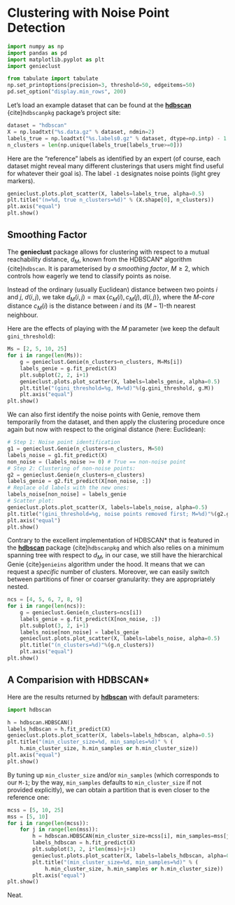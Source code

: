 # Clustering with Noise Point Detection


```python
import numpy as np
import pandas as pd
import matplotlib.pyplot as plt
import genieclust
```

```python
from tabulate import tabulate
np.set_printoptions(precision=3, threshold=50, edgeitems=50)
pd.set_option("display.min_rows", 200)
```



Let's load an example dataset that can be found
at the [**hdbscan**](https://hdbscan.readthedocs.io)
{cite}`hdbscanpkg` package's project site:

```python
dataset = "hdbscan"
X = np.loadtxt("%s.data.gz" % dataset, ndmin=2)
labels_true = np.loadtxt("%s.labels0.gz" % dataset, dtype=np.intp) - 1
n_clusters = len(np.unique(labels_true[labels_true>=0]))
```



Here are the "reference" labels as identified by an expert (of course,
each dataset might reveal many different clusterings that users might
find useful for whatever their goal is).
The label `-1` designates noise points (light grey markers).

```python
genieclust.plots.plot_scatter(X, labels=labels_true, alpha=0.5)
plt.title("(n=%d, true n_clusters=%d)" % (X.shape[0], n_clusters))
plt.axis("equal")
plt.show()
```



## Smoothing Factor


The **genieclust** package allows for clustering with respect
to a mutual reachability distance, $d_M$,
known from the HDBSCAN\* algorithm {cite}`hdbscan`.
It is parameterised by *a smoothing factor*, $M\ge 2$, which
controls how eagerly we tend to classify points as noise.

Instead of the ordinary (usually Euclidean) distance
between two points $i$ and $j$, $d(i,j)$, we take
$d_M(i,j)=\max\{ c_M(i), c_M(j), d(i, j) \}$,
where the $M$-*core* distance $c_M(i)$ is the distance between
$i$ and its $(M-1)$-th nearest neighbour.

Here are the effects of playing with the $M$ parameter
(we keep the default `gini_threshold`):

```python
Ms = [2, 5, 10, 25]
for i in range(len(Ms)):
    g = genieclust.Genie(n_clusters=n_clusters, M=Ms[i])
    labels_genie = g.fit_predict(X)
    plt.subplot(2, 2, i+1)
    genieclust.plots.plot_scatter(X, labels=labels_genie, alpha=0.5)
    plt.title("(gini_threshold=%g, M=%d)"%(g.gini_threshold, g.M))
    plt.axis("equal")
plt.show()
```

We can also first identify the noise points with Genie, remove them temporarily
from the dataset, and then apply the clustering procedure once again
but now with respect to the original distance (here: Euclidean):

```python
# Step 1: Noise point identification
g1 = genieclust.Genie(n_clusters=n_clusters, M=50)
labels_noise = g1.fit_predict(X)
non_noise = (labels_noise >= 0) # True == non-noise point
# Step 2: Clustering of non-noise points:
g2 = genieclust.Genie(n_clusters=n_clusters)
labels_genie = g2.fit_predict(X[non_noise, :])
# Replace old labels with the new ones:
labels_noise[non_noise] = labels_genie
# Scatter plot:
genieclust.plots.plot_scatter(X, labels=labels_noise, alpha=0.5)
plt.title("(gini_threshold=%g, noise points removed first; M=%d)"%(g2.gini_threshold, g1.M))
plt.axis("equal")
plt.show()
```


Contrary to the excellent implementation of HDBSCAN\*
that is featured in the [**hdbscan**](https://hdbscan.readthedocs.io)
package {cite}`hdbscanpkg` and which also relies on a minimum spanning tree
with respect to $d_M$, in our case,
we still have the hierarchical Genie {cite}`genieins` algorithm under the hood.
It means that we can request a *specific* number of clusters.
Moreover, we can easily switch between partitions
of finer or coarser granularity: they are appropriately nested.


```python
ncs = [4, 5, 6, 7, 8, 9]
for i in range(len(ncs)):
    g = genieclust.Genie(n_clusters=ncs[i])
    labels_genie = g.fit_predict(X[non_noise, :])
    plt.subplot(3, 2, i+1)
    labels_noise[non_noise] = labels_genie
    genieclust.plots.plot_scatter(X, labels=labels_noise, alpha=0.5)
    plt.title("(n_clusters=%d)"%(g.n_clusters))
    plt.axis("equal")
plt.show()
```



## A Comparision with HDBSCAN\*


Here are the results returned by [**hdbscan**](https://hdbscan.readthedocs.io)
with default parameters:

```python
import hdbscan
```

```python
h = hdbscan.HDBSCAN()
labels_hdbscan = h.fit_predict(X)
genieclust.plots.plot_scatter(X, labels=labels_hdbscan, alpha=0.5)
plt.title("(min_cluster_size=%d, min_samples=%d)" % (
    h.min_cluster_size, h.min_samples or h.min_cluster_size))
plt.axis("equal")
plt.show()
```


By tuning up `min_cluster_size` and/or `min_samples` (which corresponds
to our `M-1`; by the way, `min_samples` defaults to `min_cluster_size`
if not provided explicitly), we can obtain a partition that is even closer
to the reference one:


```python
mcss = [5, 10, 25]
mss = [5, 10]
for i in range(len(mcss)):
    for j in range(len(mss)):
        h = hdbscan.HDBSCAN(min_cluster_size=mcss[i], min_samples=mss[j])
        labels_hdbscan = h.fit_predict(X)
        plt.subplot(3, 2, i*len(mss)+j+1)
        genieclust.plots.plot_scatter(X, labels=labels_hdbscan, alpha=0.5)
        plt.title("(min_cluster_size=%d, min_samples=%d)" % (
            h.min_cluster_size, h.min_samples or h.min_cluster_size))
        plt.axis("equal")
plt.show()
```

Neat.
